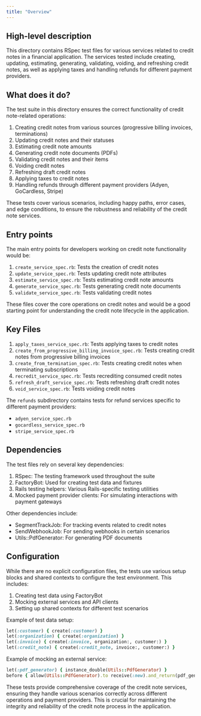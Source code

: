 ```yaml
---
title: "Overview"
---
```


## High-level description
This directory contains RSpec test files for various services related to credit notes in a financial application. The services tested include creating, updating, estimating, generating, validating, voiding, and refreshing credit notes, as well as applying taxes and handling refunds for different payment providers.

## What does it do?
The test suite in this directory ensures the correct functionality of credit note-related operations:

1. Creating credit notes from various sources (progressive billing invoices, terminations)
2. Updating credit notes and their statuses
3. Estimating credit note amounts
4. Generating credit note documents (PDFs)
5. Validating credit notes and their items
6. Voiding credit notes
7. Refreshing draft credit notes
8. Applying taxes to credit notes
9. Handling refunds through different payment providers (Adyen, GoCardless, Stripe)

These tests cover various scenarios, including happy paths, error cases, and edge conditions, to ensure the robustness and reliability of the credit note services.

## Entry points
The main entry points for developers working on credit note functionality would be:

1. `create_service_spec.rb`: Tests the creation of credit notes
2. `update_service_spec.rb`: Tests updating credit note attributes
3. `estimate_service_spec.rb`: Tests estimating credit note amounts
4. `generate_service_spec.rb`: Tests generating credit note documents
5. `validate_service_spec.rb`: Tests validating credit notes

These files cover the core operations on credit notes and would be a good starting point for understanding the credit note lifecycle in the application.

## Key Files
1. `apply_taxes_service_spec.rb`: Tests applying taxes to credit notes
2. `create_from_progressive_billing_invoice_spec.rb`: Tests creating credit notes from progressive billing invoices
3. `create_from_termination_spec.rb`: Tests creating credit notes when terminating subscriptions
4. `recredit_service_spec.rb`: Tests recrediting consumed credit notes
5. `refresh_draft_service_spec.rb`: Tests refreshing draft credit notes
6. `void_service_spec.rb`: Tests voiding credit notes

The `refunds` subdirectory contains tests for refund services specific to different payment providers:
- `adyen_service_spec.rb`
- `gocardless_service_spec.rb`
- `stripe_service_spec.rb`

## Dependencies
The test files rely on several key dependencies:

1. RSpec: The testing framework used throughout the suite
2. FactoryBot: Used for creating test data and fixtures
3. Rails testing helpers: Various Rails-specific testing utilities
4. Mocked payment provider clients: For simulating interactions with payment gateways

Other dependencies include:
- SegmentTrackJob: For tracking events related to credit notes
- SendWebhookJob: For sending webhooks in certain scenarios
- Utils::PdfGenerator: For generating PDF documents

## Configuration
While there are no explicit configuration files, the tests use various setup blocks and shared contexts to configure the test environment. This includes:

1. Creating test data using FactoryBot
2. Mocking external services and API clients
3. Setting up shared contexts for different test scenarios

Example of test data setup:

```ruby
let(:customer) { create(:customer) }
let(:organization) { create(:organization) }
let(:invoice) { create(:invoice, organization:, customer:) }
let(:credit_note) { create(:credit_note, invoice:, customer:) }
```

Example of mocking an external service:

```ruby
let(:pdf_generator) { instance_double(Utils::PdfGenerator) }
before { allow(Utils::PdfGenerator).to receive(:new).and_return(pdf_generator) }
```

These tests provide comprehensive coverage of the credit note services, ensuring they handle various scenarios correctly across different operations and payment providers. This is crucial for maintaining the integrity and reliability of the credit note process in the application.